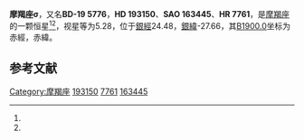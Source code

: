 {{Starbox begin
| name = 摩羯座σ
}}
{{Starbox observe
| epoch = [[J2000.0|J2000.0]]
| constell = [[摩羯座|摩羯座]]<ref name=SIMBAD>{{cite web
 | url=http://simbad.u-strasbg.fr/simbad/sim-id?Ident=HR+7761
 | title =Pulsating variable Star
 | publisher=Centre de Données astronomiques de Strasbourg
 | work=SIMBAD
 | accessdate=2012-07-13}}</ref><ref name=DATA>{{cite web
 | url=http://vizier.u-strasbg.fr/viz-bin/VizieR-5?-out.add=.&-source=5050&-corr=PK=HR&-out.max=9999&HR=7761
 | title=VizieR Detailed Page
 | accessdate=2012-07-13
 | archive-date=2016-03-05
 | archive-url=https://web.archive.org/web/20160305214046/http://vizier.u-strasbg.fr/viz-bin/VizieR-5?-out.add=.&-source=5050&-corr=PK=HR&-out.max=9999&HR=7761
 | dead-url=no
 }}</ref>
| 星官 = 
| ra = {{RA|20|19|23.6}}<ref name=SIMBAD /><ref name=DATA />
| dec = {{DEC|-19|7|7}}<ref name=SIMBAD /><ref name=DATA />
| appmag_v = 5.28<ref name=SIMBAD /><ref name=DATA />
}}
{{Starbox character
| class = K3II<ref name=SIMBAD /><ref name=DATA />
| b-v = 1.4<ref name=SIMBAD /><ref name=DATA />
| u-b = 1.53<ref name=SIMBAD /><ref name=DATA />
| r-i = <ref name=SIMBAD /><ref name=DATA />
| variable = 
}}
{{Starbox astrometry
| radial_v = 1.53
| prop_mo_ra = -11
| parallax = 0.025
| p_error = 
}}
{{Starbox catalog
| names =BD-19 5776，[[SAO星表|SAO]] 163445，[[HD星表|HD]] 193150，[[HR星表|HR]] 7761}}
{{Starbox reference |Simbad=HR+7761}}
{{Starbox end}}

'''摩羯座σ'''，又名'''BD-19 5776'''，'''HD 193150'''、'''SAO 163445'''、'''HR 7761'''，是[[摩羯座|摩羯座]]的一颗恒星<ref name=SIMBAD /><ref name=DATA />，视星等为5.28，位于[[銀道座標系|銀經]]24.48，[[銀道座標系|銀緯]]-27.66，其[[B1900.0|B1900.0]]坐标为赤經{{RA|20|13|37.4}}，赤緯{{DEC|-19|-27.66|50}}。

== 参考文献 ==
{{reflist}}

{{star-stub}}

{{摩羯座恒星}}
{{星官|牛宿|6|14}}
[[Category:摩羯座|Category:摩羯座]]
[[Category:HD和HDE天體|193150]]
[[Category:HR天體|7761]]
[[Category:SAO天體|163445]]